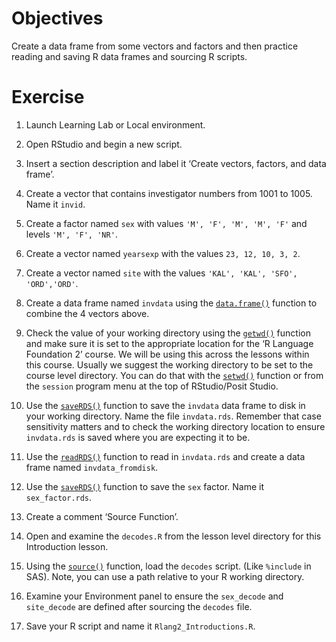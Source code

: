 # **Objectives**

Create a data frame from some vectors and factors and then practice reading and saving R data frames and sourcing R scripts.

# **Exercise**

1.  Launch Learning Lab or Local environment.

2.  Open RStudio and begin a new script.

3.  Insert a section description and label it ‘Create vectors, factors, and data frame’.

4.  Create a vector that contains investigator numbers from 1001 to 1005. Name it `invid`.

5.  Create a factor named `sex` with values `'M', 'F', 'M', 'M', 'F'` and levels `'M', 'F', 'NR'`.

6.  Create a vector named `yearsexp` with the values `23, 12, 10, 3, 2`.

7.  Create a vector named `site` with the values `'KAL', 'KAL', 'SFO', 'ORD','ORD'`.

8.  Create a data frame named `invdata` using the [`data.frame()`](https://rdrr.io/r/base/data.frame.html) function to combine the 4 vectors above.

9.  Check the value of your working directory using the [`getwd()`](https://rdrr.io/r/base/getwd.html) function and make sure it is set to the appropriate location for the ‘R Language Foundation 2’ course. We will be using this across the lessons within this course. Usually we suggest the working directory to be set to the course level directory. You can do that with the [`setwd()`](https://rdrr.io/r/base/getwd.html) function or from the `session` program menu at the top of RStudio/Posit Studio.

10. Use the [`saveRDS()`](https://rdrr.io/r/base/readRDS.html) function to save the `invdata` data frame to disk in your working directory. Name the file `invdata.rds`. Remember that case sensitivity matters and to check the working directory location to ensure `invdata.rds` is saved where you are expecting it to be.

11. Use the [`readRDS()`](https://rdrr.io/r/base/readRDS.html) function to read in `invdata.rds` and create a data frame named `invdata_fromdisk`.

12. Use the [`saveRDS()`](https://rdrr.io/r/base/readRDS.html) function to save the `sex` factor. Name it `sex_factor.rds`.

13. Create a comment ‘Source Function’.

14. Open and examine the `decodes.R` from the lesson level directory for this Introduction lesson.

15. Using the [`source()`](https://rdrr.io/r/base/source.html) function, load the `decodes` script. (Like `%include` in SAS). Note, you can use a path relative to your R working directory.

16. Examine your Environment panel to ensure the `sex_decode` and `site_decode` are defined after sourcing the `decodes` file.

17. Save your R script and name it `Rlang2_Introductions.R`.
